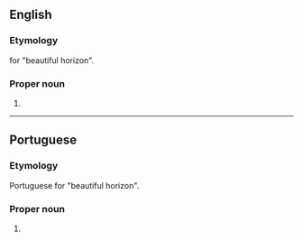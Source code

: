 ==English==
{{wikipedia}}

===Etymology===
{{bor|en|pt|-}} for "beautiful horizon".

===Proper noun===
{{en-proper noun|head=Belo Horizonte}}

# {{place|en|municipality/state capital|s/Minas Gerais|c/Brazil}}

----

==Portuguese==

===Etymology===
Portuguese for "beautiful horizon".

===Proper noun===
{{pt-proper noun|head=[[belo|Belo]] [[horizonte|Horizonte]]}}

# {{place|pt|municipality/state capital|s/Minas Gerais|c/Brazil|t=Belo Horizonte}}